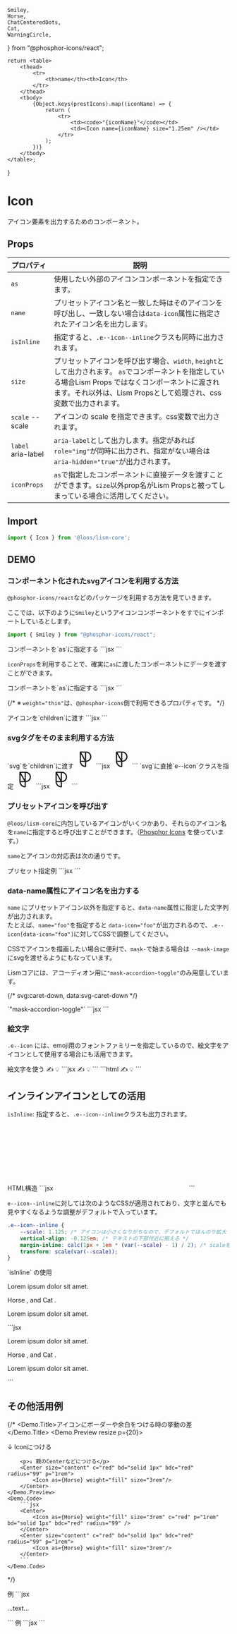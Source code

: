 	Smiley,
	Horse,
	ChatCenteredDots,
	Cat,
	WarningCircle,
} from "@phosphor-icons/react";

	return <table>
		<thead>
			<tr>
				<th>name</th><th>Icon</th>
			</tr>
		</thead>
		<tbody>
			{Object.keys(prestIcons).map((iconName) => {
				return (
					<tr>
						<td><code>"{iconName}"</code></td>
						<td><Icon name={iconName} size="1.25em" /></td>
					</tr>
				);
			})}
		</tbody>
	</table>;
}

# Icon

アイコン要素を出力するためのコンポーネント。

## Props


| プロパティ | 説明 |
|---|---|
| `as` | 使用したい外部のアイコンコンポーネントを指定できます。 |
| `name`| プリセットアイコン名と一致した時はそのアイコンを呼び出し、一致しない場合は`data-icon`属性に指定されたアイコン名を出力します。 |
| `isInline` | 指定すると、`.e--icon--inline`クラスも同時に出力されます。 |
| `size` | プリセットアイコンを呼び出す場合、`width`, `height`として出力されます。 `as`でコンポーネントを指定している場合Lism Props ではなくコンポーネントに渡されます。それ以外は、Lism Propsとして処理され、css変数で出力されます。|
| `scale` <PropBadge type="cssvar">--scale</PropBadge>| アイコンの scale を指定できます。css変数で出力されます。 |
| `label` <PropBadge type="attr">aria-label</PropBadge>| `aria-label`として出力します。指定があれば`role="img"`が同時に出力され、指定がない場合は`aria-hidden="true"`が出力されます。 |
| `iconProps`| `as`で指定したコンポーネントに直接データを渡すことができます。`size`以外prop名がLism Propsと被ってしまっている場合に活用してください。 |


## Import

```js
import { Icon } from '@loos/lism-core';
```


## DEMO

### コンポーネント化されたsvgアイコンを利用する方法

`@phosphor-icons/react`などのパッケージを利用する方法を見ていきます。

ここでは、以下のように`Smiley`というアイコンコンポーネントをすでにインポートしているとします。

```jsx
import { Smiley } from "@phosphor-icons/react";
```

<Demo>
	<Demo.Title>コンポーネントを`as`に指定する</Demo.Title>
	<Demo.Preview resize p={20}>
		<Icon as={Smiley} weight="thin" size="3em" />
	</Demo.Preview>
	<Demo.Code>
		```jsx
		<Icon as={Smiley} weight="thin" size="3em" />
		```
	</Demo.Code>
</Demo>

`iconProps`を利用することで、確実に`as`に渡したコンポーネントにデータを渡すことができます。

<Demo>
	<Demo.Title>コンポーネントを`as`に指定する</Demo.Title>
	<Demo.Preview resize p={20}>
		<Icon as={Smiley} iconProps={{ weight:"thin", size:"3em" }} c="blue" />
	</Demo.Preview>
	<Demo.Code>
		```jsx
		<Icon as={Smiley} iconProps={{ weight:"thin", size:"3em" }} c="blue" />
		```
	</Demo.Code>
</Demo>

{/* ※ `weight="thin"`は、`@phosphor-icons`側で利用できるプロパティです。 */}

<Demo>
	<Demo.Title>アイコンを`children`に渡す</Demo.Title>
	<Demo.Preview resize p={20}>
		<Icon c="blue">
			<Smiley weight="thin" size="3em" />
		</Icon>
	</Demo.Preview>
	<Demo.Code>
		```jsx
		<Icon c="blue">
			<Smiley weight="thin" size="3em" />
		</Icon>
		```
	</Demo.Code>
</Demo>


### svgタグをそのまま利用する方法

<Demo>
	<Demo.Title>`svg`を`children`に渡す</Demo.Title>
	<Demo.Preview resize p={20}>
		<Icon label="Phosphor Icons のロゴ">
			<svg xmlns="http://www.w3.org/2000/svg" width="3em" height="3em" fill="currentColor" viewBox="0 0 256 256">
				<path d="M144,24H64a8,8,0,0,0-8,8V160a80.09,80.09,0,0,0,80,80,8,8,0,0,0,8-8V168a72,72,0,0,0,0-144ZM72,62.54,122.32,152H72Zm56,66.92L77.68,40H128ZM72.51,168H128v55.5A64.14,64.14,0,0,1,72.51,168ZM144,152V40a56,56,0,0,1,0,112Z">
				</path>
			</svg>
		</Icon>
	</Demo.Preview>
	<Demo.Code>
		```jsx
		<Icon label="Phosphor Icons のロゴ">
			<svg xmlns="http://www.w3.org/2000/svg" width="3em" height="3em" fill="currentColor" viewBox="0 0 256 256">
				<path d="M144,24H64a8,8,0,0,0-8,8V160a80.09,80.09,0,0,0,80,80,8,8,0,0,0,8-8V168a72,72,0,0,0,0-144ZM72,62.54,122.32,152H72Zm56,66.92L77.68,40H128ZM72.51,168H128v55.5A64.14,64.14,0,0,1,72.51,168ZM144,152V40a56,56,0,0,1,0,112Z">
				</path>
			</svg>
		</Icon>
		```
	</Demo.Code>
</Demo>


<Demo>
	<Demo.Title>`svg`に直接`e--icon`クラスを指定</Demo.Title>
	<Demo.Preview resize p={20}>
		<svg className="e--icon" xmlns="http://www.w3.org/2000/svg" width="3em" height="3em" fill="currentColor" viewBox="0 0 256 256">
			<path d="M144,24H64a8,8,0,0,0-8,8V160a80.09,80.09,0,0,0,80,80,8,8,0,0,0,8-8V168a72,72,0,0,0,0-144ZM72,62.54,122.32,152H72Zm56,66.92L77.68,40H128ZM72.51,168H128v55.5A64.14,64.14,0,0,1,72.51,168ZM144,152V40a56,56,0,0,1,0,112Z"></path>
		</svg>
	</Demo.Preview>
	<Demo.Code>
		```jsx
		<svg className="e--icon" role="img" aria-label="Phosphor Icons のロゴ" xmlns="http://www.w3.org/2000/svg" width="3em" height="3em" fill="currentColor" viewBox="0 0 256 256">
			<path d="M144,24H64a8,8,0,0,0-8,8V160a80.09,80.09,0,0,0,80,80,8,8,0,0,0,8-8V168a72,72,0,0,0,0-144ZM72,62.54,122.32,152H72Zm56,66.92L77.68,40H128ZM72.51,168H128v55.5A64.14,64.14,0,0,1,72.51,168ZM144,152V40a56,56,0,0,1,0,112Z"></path>
		</svg>
		```
	</Demo.Code>
</Demo>


### プリセットアイコンを呼び出す

`@loos/lism-core`に内包しているアイコンがいくつかあり、それらのアイコン名を`name`に指定すると呼び出すことができます。（[Phosphor Icons](https://phosphoricons.com/) を使っています。）

`name`とアイコンの対応表は次の通りです。

<PrestIcons/>

<Demo>
	<Demo.Title>プリセット指定例</Demo.Title>
	<Demo.Preview resize p={20}>
		<Cluster gap={20}>
			<Icon name="lightbulb" size="1.25em" />
			<Icon name="warning" size="1.25em" />
			<Icon name="help" size="1.25em" />
		</Cluster>
	</Demo.Preview>
	<Demo.Code>
		```jsx
		<Cluster gap={20}>
			<Icon name="lightbulb" size="1.25em" />
			<Icon name="warning" size="1.25em" />
			<Icon name="help" size="1.25em" />
		</Cluster>
		```
	</Demo.Code>
</Demo>


### data-name属性にアイコン名を出力する

`name` にプリセットアイコン以外を指定すると、`data-name`属性に指定した文字列が出力されます。  
たとえば、`name="foo"`を指定すると `data-icon="foo"`が出力されるので、`.e--icon[data-icon="foo"]`に対してCSSで調整してください。

CSSでアイコンを描画したい場合に便利で、`mask-`で始まる場合は `--mask-image` にsvgを渡せるようにもなっています。

Lismコアには、アコーディオン用に`"mask-accordion-toggle"`のみ用意しています。

{/* svg:caret-down, data:svg-caret-down */}

<Demo>
	<Demo.Title>`"mask-accordion-toggle"`</Demo.Title>
	<Demo.Preview resize p={20}>
		<Icon name="mask-accordion-toggle" size="2em" />
	</Demo.Preview>
	<Demo.Code>
```jsx
<Icon name="mask-accordion-toggle" size="2em" />
```
	</Demo.Code>
</Demo>



### 絵文字

`.e--icon` には、emoji用のフォントファミリーを指定しているので、絵文字をアイコンとして使用する場合にも活用できます。

<Demo>
	<Demo.Title>絵文字を使う</Demo.Title>
	<Demo.Preview resize p={20}>
		<Flex>
			<Icon size="2rem">✍️</Icon>
			<Icon size="2rem">💡</Icon>
		</Flex>
	</Demo.Preview>
		<Demo.Codes>
			<Demo.Code label="React">
				```jsx
				<Icon size="2rem">✍️</Icon>
				<Icon size="2rem">💡</Icon>
				```
			</Demo.Code>
			<Demo.Code label="HTML">
				```html
				<span aria-hidden="true" class="e--icon" style="--size: 2rem;">✍️</span>
				<span aria-hidden="true" class="e--icon" style="--size: 2rem;">💡</span>
				```
			</Demo.Code>
		</Demo.Codes>
</Demo>


## インラインアイコンとしての活用

`isInline`: 指定すると、`.e--icon--inline`クラスも出力されます。

<Demo>
	<Demo.Title>HTML構造</Demo.Title>
	<Demo.Code>
	```jsx
	<svg class="e--icon e--icon--inline">...</svg>
	```
	</Demo.Code>
</Demo>

`e--icon--inline`に対しては次のようなCSSが適用されており、文字と並んでも見やすくなるような調整がデフォルトで入っています。

```css
.e--icon--inline {
    --scale: 1.125; /* アイコンは小さくなりがちなので、デフォルトでほんのり拡大 */
	vertical-align: -0.125em; /* テキストの下部付近に揃える */
	margin-inline: calc(1px + 1em * (var(--scale) - 1) / 2); /* scaleを考慮した上で、1pxのマージンをつける */
	transform: scale(var(--scale));
}
```

<Demo>
	<Demo.Title>`isInline` の使用</Demo.Title>
	<Demo.Preview resize p={20}>
		<p>Lorem ipsum dolor sit amet.<Icon isInline as={Smiley} /></p>
		<p>Horse <Icon isInline as={Horse} />, and Cat <Icon isInline as={Cat}/>.</p>
		<p><Icon isInline as={WarningCircle} scale="1.5" c="red" weight="fill" /> Lorem ipsum dolor sit amet.</p>
	</Demo.Preview>
	<Demo.Code>
		```jsx
		<p>Lorem ipsum dolor sit amet.<Icon isInline as={Smiley} /></p>
		<p>Horse <Icon isInline as={Horse} />, and Cat <Icon isInline as={Cat}/>.</p>
		<p><Icon isInline as={WarningCircle} scale="1.5" c="red" weight="fill" /> Lorem ipsum dolor sit amet.</p>
		```
	</Demo.Code>
</Demo>



## その他活用例

{/* <Demo>
	<Demo.Title>アイコンにボーダーや余白をつける時の挙動の差</Demo.Title>
	<Demo.Preview resize p={20}>
		<p>↓ Iconにつける</p>
		<Center>
			<Icon as={Horse} weight="fill" size="3rem" c="red" p="1rem" bd="solid 1px" bdc="red" radius="99" />
		</Center>

		<p>↓ 親のCenterなどにつける</p>
		<Center size="content" c="red" bd="solid 1px" bdc="red" radius="99" p="1rem"> 
			<Icon as={Horse} weight="fill" size="3rem"/>
		</Center>
	</Demo.Preview>
	<Demo.Code>
		```jsx
		<Center>
			<Icon as={Horse} weight="fill" size="3rem" c="red" p="1rem" bd="solid 1px" bdc="red" radius="99" />
		</Center>
		<Center size="content" c="red" bd="solid 1px" bdc="red" radius="99" p="1rem"> 
			<Icon as={Horse} weight="fill" size="3rem"/>
		</Center>
		```
	</Demo.Code>
</Demo> */}


<Demo>
	<Demo.Title>例</Demo.Title>
	<Demo.Preview resize p={20}>
		<Flex ai="center" gap='em7' bd={{ c:"red" }} p='box:s' radius="3">
			<Icon as={WarningCircle} weight="fill" size="1.5rem" c="red" flexItem={{ shrink:'0' }} />
			<DammyText length="m" />
		</Flex>
	</Demo.Preview>
	<Demo.Code>
```jsx
<Flex ai="center" gap='em7' bd={{ c:"red" }} p='box:s' radius="3">
	<Icon as={WarningCircle} weight="fill" size="1.5rem" c="red" flexItem={{ shrink:'0' }} />
	<p>...text...</p>
</Flex>
```
	</Demo.Code>
</Demo>

<Demo>
	<Demo.Title>例</Demo.Title>
	<Demo.Preview resize p={20}>
		<Stack ai="center" gap={10} p={10} bgc="main" shadow="1" radius="3">
			<Icon as={ChatCenteredDots} size="2em" c="white" weight="fill" />
			<Box bgc="white" p='box:s' radius="2" lh='s'>
				<DammyText length="l" />
			</Box>
		</Stack>
	</Demo.Preview>
	<Demo.Code>
```jsx
<Stack ai="center" gap={10} p={10} bgc="main" shadow="1" radius="3">
	<Icon as={ChatCenteredDots} size="2em" c="white" weight="fill" />
	<Box bgc="white" p='box:s' radius="2" lh='s'>
		<DammyText length="l" />
	</Box>
</Stack>
```
	</Demo.Code>
</Demo>

